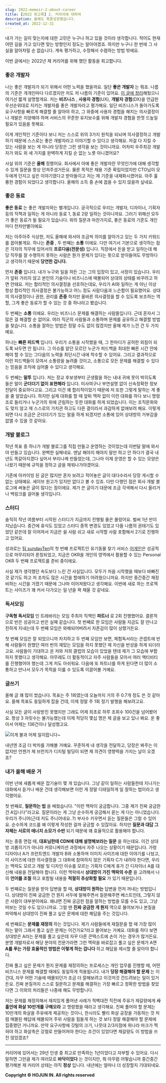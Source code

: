```yaml
---
slug: 2022-memoir-2-about-career
title: [2022 회고록] 2. 커리어에 대하여
description: 올해도 폭풍성장했습니다.
created_at: 2022-12-31
---
```


내가 가는 길이 맞는지에 대한 고민은 누구나 하고 있을 것이라 생각합니다. 적어도 현재 어떤 길을 가고 있다면 맞는 방향인지 정도는
알아야겠죠. 하지만 누구나 한 번에 그 사실을 알아차릴 순 없습니다. 계속 평가하고, 수정해서 수렴하는 방법 밖에요.

이번 글에서는 2022년 제 커리어를 위해 했던 활동을 회고합니다.

### 좋은 개발자

나는 좋은 개발자가 되기 위해서 어떤 노력을 했을까요. 일단 **좋은 개발자** 는 뭐죠. 나름의 기준은 개개인마다 다르겠지만 저도 저
나름의 기준이 있어요. [이 글에 정리](https://brunch.co.kr/@dlsghwns/31)해뒀으니 여기선 짧게 설명할게요. 저는
**비즈니스** , **사용자 경험**(UX), **개발자 경험**(DX)을 언급한 우선순위대로 지키는 개발자를 좋은 개발자라고 평가해요.
일단 비즈니스가 돌아가도록 요구사항을 빠르게 해결할 줄 알아야 하고, 그 와중에 사용자 경험을 해치는 의사결정이나 개발은 지양해야 하며
서비스의 꾸준한 유지보수를 위해 개발자 경험을 한껏 드높일 필요가 있음을 뜻해요.

이게 개인적인 기준이다 보니 저는 스스로 위의 3가지 원칙을 되뇌며 의사결정하고 개발하기 때문에 스스로는 좋은 개발자라고 이야기할 수 있다고
생각해요. 저걸 다 지킬 수 있는 사람을 보는 게 아니라 당장은 그런 생각을 보는 것이니까요. 어차피 우주최강 개발자가 와도 위 세 가지를
완벽하게 지킬 순 없는 노릇 아니겠어요?

사실 위의 기준은 **올해** 정했어요. 회사에서 아예 좋은 개발자란 무엇인가에 대해 생각할 수 있게 질문을 항상 던져주셨거든요. 물론
목적은 채용 기준 확립이었지만 CTO님이 모두에게 던지고 싶은 이야기였다고 받아들이고 저는 제 기준을 내재화시켰어요. 아주 훌륭한 경험이
되었다고 생각합니다. 올해의 소득 중 손에 꼽을 수 있지 않을까 싶네요.

### 좋은 동료

**좋은 동료** 는 좋은 개발자와는 별개입니다. 궁극적으로 우리는 개발자, 디자이너, 기획자 등의 직책과 일하는 게 아니라 동료 1, 동료
2랑 일하는 것이니까요. 그러기 위해선 모두가 좋은 동료가 될 필요가 있습니다. 위의 질문과 마찬가지로, 좋은 동료의 기준도 개인마다
천차만별이에요.

저는 아주아주 식상한, 저도 올해에 와서야 조금씩 의미를 알아가고 있는 두 가지 키워드를 꼽아볼게요. 하나는 **존중** , 두 번째는
**소통** 이에요. 다만 여기서 기본으로 생각하는 점은 각자의 직무에 있어서의 **프로다움(전문성)** 입니다. 직장에서 돈을 받고
일하는데 해당 직무를 잘 수행하지 못하는 사람은 뭔가 문제가 있다는 뜻으로 받아들여도 무방하다고 생각하기 때문에 **당연한 겁니다.**

먼저 **존중** 입니다. 내가 누구와 일을 하든 그는 그의 입장이 있고, 사정이 있습니다. 우리가 앞뒤 가리지 않고 본인의 기술이나
비즈니스에 매몰되어 상대의 상태를 바꾸려고 하면 안돼요. 저는 합리적인 의사결정을 선호하는데요, 우리가 AI와 일하는 게 아닌 이상 항상
합리적인 의사결정은 불가능하고 어느 정도 사람다움과 느슨함이 필요했어요. 상대의 의사결정이나 권한, 권리를 **존중** 하지만 올바른
의사결정을 할 수 있도록 보조하는 역할, 그게 좋은 동료가 할 수 있는 것 중 하나라고 봤습니다.

두 번째는 **소통** 이에요. 우리는 비즈니스 문제를 해결하는 사람들입니다. 근데 혼자서 그 많은 걸 해결할 순 없어요. 여러 직군의
사람들과 소통하며 문제를 공유하고 해결할 방법을 찾습니다. 소통을 잘하는 방법은 정말 수도 없이 많겠지만 올해 제가 느낀 건 두 가지예요.

하나는 **빠른 피드백** 입니다. 우리가 소통을 시작했을 때, 그 한마디가 공허한 외침이 되도록 놔두면 안 됩니다. 그 이슈를 알던 모르던
누군가 피드백을 최대한 빠른 시간 안에 해야 할 수 있는 그다음의 노력을 최단시간 내에 착수할 수 있어요. 그리고 결과적으로 이런 피드백들이
모여서 소통량을 늘려줄 것이고, 소통으로 모든 문제를 해결할 수 있다는 믿음을 조직에 심어줄 수 있다고 생각해요.

두 번째는 **말투** 입니다. 저는 장교 후보생부터 군생활을 하는 내내 귀에 못이 박히도록 들은 말이 **군더더기 없이 표현해라**
입니다. 미사여구나 부연설명 없이 신속정확한 정보전달이 중요하다고요. 그리고 이건 꽤 합리적이었기 때문에 저 또한 그렇게 말하는 게 좋을 줄
알았습니다. 하지만 실제 대화를 할 때 앞뒤 맥락 없이 이런 대화를 하다 보니 명령조로 들리거나 누군가의 위에 군림하는 듯한 대화를 하게
되었습니다. 이는 조직문화와도 맞지 않고 제 스스로의 가치관 하고도 다른 결이라서 과감하게 없애보려 해요. 이렇게 되면 다시 조금은
군더더기가 있는 말을 하게 되겠지만 소통에 있어 상대방의 거부감을 없앨 수 있을 것 같아요.

### 개발 블로그

작년 목표 중 하나가 개발 블로그를 직접 만들고 운영하는 것이었는데 이번달 말에 와서야 만들고 있습니다. 완벽한 실패네요. 맨날 해야지
해야지 말만 하고 안 하다가 결국 내년도 똑같아지겠다 싶어서 부리나케 만들었는데, 그나마 이제 운영은 할 수 있는 모양은 나왔기 때문에
규칙을 정하고 글을 채워나가야겠어요.

기존에 아카이빙 된 글은 많지만 혼자 보려고 적어놓은 글이 대다수라서 당장 게시할 수 없는 상태예요. 세이브 원고가 있지만 없다고 볼 수
있죠. 다만 다행인 점은 회사 개발 블로그에 써놓은 글이 많다는 점이에요. 제가 쓴 글이기 대문에 조금 각색해서 다시 올리거나 백링크를
걸어둘 생각입니다.

### 스터디

솔직히 작년 여름부터 시작된 스터디가 지금까지 진행될 줄은 몰랐어요. 벌써 1년 반이 지났습니다. 중간에 휴식도 있었고 스터디 종목 변경도
있었고 다들 나름의 권태기도 있었던 같은데 잘 이어져서 지금은 쉴 사람 쉬고 새로 시작할 사람 포함해서 2기로 진행하고 있어요.

성과로는 [팀 sundayTen](https://github.com/sundayTen)의 첫 번째 프로젝트인 유기동물 찾기 서비스
[어게인](https://www.agaein.com/)은 성공적으로 마무리되어 론칭되었고, 지금은 OKR을 개인의 영역에서 활용할 수 있는
Personal OKR 두 번째 프로젝트를 준비 중이에요.

사실 제가 생각했던 속도보다 느린 건 사실입니다. 모두가 처음 시작했을 때보다 바빠진 것 같기도 하고 저 조차도 많은 시간을 할애하기
어려웠으니까요. 하지만 중간중간 재정비하는 시간을 가졌기 때문에 그나마 이어져왔다고 생각해요. 이번에 새로 하는 프로젝트는 사이즈가 꽤 커서
다가오는 일 년을 꽉 채울 것 같네요.

### 독서모임

**구독형 독서모임** 인 트레바리는 모임 주최자 직책인 **파트너** 로 2회 진행했어요. 결론적으로 반은 성공이고 반은 실패 같습니다.
첫 번째로 한 모임은 사람들 지금도 잘 만나고 친하게 지내는데 두 번째 모임은 와해되어버려서 자존감이 많이 상했거든요.

첫 번째 모임은 잘 되었으니까 차치하고 두 번째 모임만 보면, 체험독서라는 콘셉트에 반해 사람들이 원했던 여러 번의 재밌는 모임을 하지
못했던 제 자신을 반성을 하게 되더라고요. 사람들이 기대하고 온 저와 저희 클럽의 모습이 있었을 텐데 제가 그 모습에 부합하지 못했다고
생각해요. 아무래도 더 활동적이고 자주 사람들을 모아서 여러 액티비티를 진행했어야 했는데 그게 저도 아쉬워요. 다음에 또 파트너를 하게
된다면 더 많이 소통하고 만나서 모두가 목적을 이룰 수 있도록 이끌어볼 거예요.

### 글쓰기

올해 글 꽤 많이 썼습니다. 목표는 주 1회였는데 오늘까지 거의 주 0.7개 정도 쓴 것 같아요. 올해 목표도 동일하게 잡을 건데, 이제
정말 주 1회 정기 발행을 해보려고요.

사실 모든 글이 사랑받진 못했지만 그래도 어제 최초로 하루 조회수 100건을 넘어봤어요. 항상 3 자릿수는 불가능했는데 이제 적당히 몇십
명은 제 글을 보고 있나 봐요. 운 좋아서 어제는 136건이나 달성했고요.

![](http://t1.daumcdn.net/brunch/service/user/aVyy/image/DJHSLswrcnkA1jKzqt6_I6LwhIc.png)이게
불과 어제 일이랍니다~

내년엔 조금 더 박차를 가해볼 거예요. 꾸준하게 내 생각을 전달하고, 당장은 봐주는 이 없지만 언젠가 제 브런치가 디지털 빌딩이 되면 제
의견이 영향력을 가지는 날이 오겠죠?

### 내가 올해 배운 거

이번 년에 새롭게 배운 잡기술이 몇 개 있습니다. 그냥 같이 일하는 사람들한테 지나가는 대화에서 듣거나 배운 건데 생각해보면 이런 게 정말
디테일하게 일 잘하는 법이라고 생각했어요.

첫 번째로, **질문하는 법** 을 배웠습니다. "이런 맥락이 궁금합니다. 그중 제가 진짜 궁금한 건 A입니다"라고요. 질문이라는 게 그냥
순수하게 궁금해서 묻는 게 다는 아니었습니다. 우리가 주니어(근데 저도 주니어네요..?) 부사수 키우면서 듣는 질문들은 그럴 수 있어요.
순수하게 코드를 왜 이렇게 작성한 걸까 궁금할 수 있잖아요. 하지만 **질문과 대답 그 자체는 서로의 에너지 소모가 수반** 되기 때문에 꽤
효율적으로 활용해야 합니다.

저는 종종 면접 때, **대표님한테 CDN에 대해 설명해보라는 질문** 을 하는데요. 이건 상대방 괴롭히기가 아니라 커뮤니케이션 과정에서
자주 나오는 상황이기 때문입니다. 가령 디자이너 A가 프런트엔드 개발자 B와 소통하며 이미지 사이즈에 대한 이야기를 나눴고, 이 사이즈에
대한 의사결정을 그 대화에 참여하지 않은 기획자 C가 내려야 한다면, 우리는 맥락도 모르고 개발 및 디자인 이슈를 모르는 기획자 C에게 휴가
간 디자이너 A를 대신해 내용을 전달해야 합니다. 이런 맥락에서 **상대방이 가진 맥락의 수준** 을 고려해서 나의 **언어를 조절** 하고
포함될 내용을 **적절히 추상화할 필요** 가 있기 때문입니다.

두 번째로는 질문을 받아 답변을 할 때, **상대방이 원하는** 답변을 먼저 꺼내는 방법입니다. 상대방이 진짜 궁금한 건 뭔지 서두에
말해주면서 질문해주면 베스트인데, 그렇지 않은 사람이 대부분이에요. 왜냐면 진짜 궁금한 점을 말하는 방법을 모를 수도 있고, 그냥 떠보는
것일 수도 있으니까요. 그럴 땐 **진짜 궁금한 게 뭔지** 역으로 물어보거나 본질을 파악해서 상대방이 진짜 풀고 싶은 문제에 대한 해답을
주는 것입니다.

세 번째로는 **문제를 재정의** 하는 것입니다. 제가 사람들에게 재질문을 할 때 가장 많이 하는 말이 그래서 풀고 싶은 문제는
이건가요?라고 물어보는 거예요. 대화를 하다 보면 상대방은 A라는 문제를 풀고 싶은데 자꾸 다른 콘텍스트에 손이 가는 경우가 많거든요. 분명
개발자로서 해당 분야의 전문가라면 그런 맥락을 바로잡고 풀고 싶은 문제가 A면 **A를 푸는 가장 효율적인 방법은 이렇게 하는 겁니다**
하고 해답을 제시할 줄 알아야 합니다.

진짜 풀고 싶은 문제가 뭔지 문제를 재정의하는 프로세스는 개인 업무를 진행할 때, 어떤 비즈니스 문제를 해결할 때에도 동일하게 적용됩니다.
내가 **당장 해결해야 할 문제** 는 이건대, 자꾸 어떤 기술에 매몰되던가 조금 더 잘해보려고 이것저것 건드려보는 일이 있거든요. 진짜
본질까지 스스로 질문하고 문제를 해결하는 가장 빠르고 정확한 방법을 찾았다면 그 이외의 처리들은 나중에 해도 무방합니다.

저는 문제를 재정의해서 재치있게 풀어낸 사례가 적벽대전 직전에 주유가 제갈량에게 **사흘안에 화살 10만개를 구해오라** 고 명령했을 때라고
생각해요. 진짜 풀어야 할 문제는 10만개의 화살을 주유에게 제공하는 것이니, 한시라도 빨리 화살 공장을 가동하는 것 처럼 매몰된 해답에
매몰되어 주위 사람을 힘들게 하는 것 보다 정말 해결해야 할 문제에 집중했던 거니까요. 만약 요구사항에 깃털의 크기, 나뭇대 2/3지점에
위나라 마크가 찍혀야 하고 화살촉은 강철로 만들어져야 한다는 조건이 있었다면 제갈량도 이 방법을 쓰진 않았겠죠?

---

커리어에 있어서는 29년 인생 중 최고로 만족하는 1년이었다고 자부할 수 있어요. 다시 말하면 그만큼 제가 여러모로 **바닥이었다** 는
것이지만, 뭐 아무렴 어떻습니까 중간중간 평가해본 제 커리어 상태는 아직 **정상** 입니다. 내년에는 얼마나 더 성장할지 기대되네요.


**Copyright © HOJUN IN. All rights reserved**
